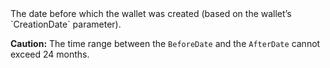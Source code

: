 <ResponseField name="BeforeDate" type="timestamp" >    
The date before which the wallet was created (based on the wallet’s `CreationDate` parameter).

**Caution:** The time range between the `BeforeDate` and the `AfterDate` cannot exceed 24 months. 
</ResponseField>